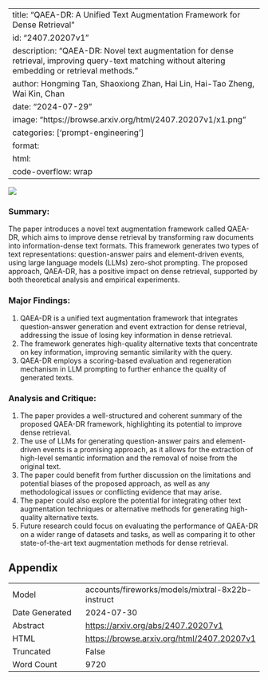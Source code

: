 
---
title: "QAEA-DR: A Unified Text Augmentation Framework for Dense Retrieval"
id: "2407.20207v1"
description: "QAEA-DR: Novel text augmentation for dense retrieval, improving query-text matching without altering embedding or retrieval methods."
author: Hongming Tan, Shaoxiong Zhan, Hai Lin, Hai-Tao Zheng, Wai Kin, Chan
date: "2024-07-29"
image: "https://browse.arxiv.org/html/2407.20207v1/x1.png"
categories: ['prompt-engineering']
format:
  html:
    code-overflow: wrap
---

![](https://browse.arxiv.org/html/2407.20207v1/x1.png)

### Summary:

The paper introduces a novel text augmentation framework called QAEA-DR, which aims to improve dense retrieval by transforming raw documents into information-dense text formats. This framework generates two types of text representations: question-answer pairs and element-driven events, using large language models (LLMs) zero-shot prompting. The proposed approach, QAEA-DR, has a positive impact on dense retrieval, supported by both theoretical analysis and empirical experiments.

### Major Findings:

1. QAEA-DR is a unified text augmentation framework that integrates question-answer generation and event extraction for dense retrieval, addressing the issue of losing key information in dense retrieval.
2. The framework generates high-quality alternative texts that concentrate on key information, improving semantic similarity with the query.
3. QAEA-DR employs a scoring-based evaluation and regeneration mechanism in LLM prompting to further enhance the quality of generated texts.

### Analysis and Critique:

1. The paper provides a well-structured and coherent summary of the proposed QAEA-DR framework, highlighting its potential to improve dense retrieval.
2. The use of LLMs for generating question-answer pairs and element-driven events is a promising approach, as it allows for the extraction of high-level semantic information and the removal of noise from the original text.
3. The paper could benefit from further discussion on the limitations and potential biases of the proposed approach, as well as any methodological issues or conflicting evidence that may arise.
4. The paper could also explore the potential for integrating other text augmentation techniques or alternative methods for generating high-quality alternative texts.
5. Future research could focus on evaluating the performance of QAEA-DR on a wider range of datasets and tasks, as well as comparing it to other state-of-the-art text augmentation methods for dense retrieval.

## Appendix

|          |          |
|----------|----------|
| Model     | accounts/fireworks/models/mixtral-8x22b-instruct       |
| Date Generated     | 2024-07-30       |
| Abstract | [https://arxiv.org/abs/2407.20207v1](https://arxiv.org/abs/2407.20207v1)        |
| HTML     | [https://browse.arxiv.org/html/2407.20207v1](https://browse.arxiv.org/html/2407.20207v1)       |
| Truncated       | False       |
| Word Count       | 9720       |